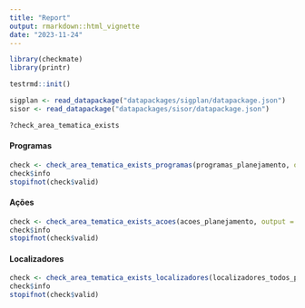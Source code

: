 ```yaml
---
title: "Report"
output: rmarkdown::html_vignette
date: "2023-11-24"
---
```


```r
library(checkmate)
library(printr)

testrmd::init()

sigplan <- read_datapackage("datapackages/sigplan/datapackage.json")
sisor <- read_datapackage("datapackages/sisor/datapackage.json")
```


```r
?check_area_tematica_exists
```

#### Programas

```r
check <- check_area_tematica_exists_programas(programas_planejamento, output = TRUE)
check$info
stopifnot(check$valid)
```

#### Ações

```r
check <- check_area_tematica_exists_acoes(acoes_planejamento, output = TRUE)
check$info
stopifnot(check$valid)
```

#### Localizadores

```r
check <- check_area_tematica_exists_localizadores(localizadores_todos_planejamento, output = TRUE)
check$info
stopifnot(check$valid)
```
